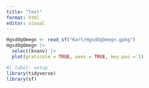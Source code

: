 ```yaml
---
title: "Test"
format: html
editor: visual
---
```


```r
HgsdOgOmegn <- read_sf("Kart/HgsdOgOmegn.gpkg")
HgsdOgOmegn |> 
  select(knanv) |> 
  plot(graticule = TRUE, axes = TRUE, key.pos = 1)
```

```r
#| label: setup 
library(tidyverse)
library(sf)
```
